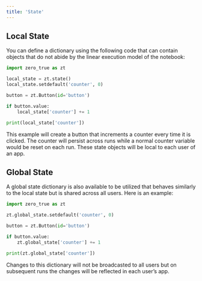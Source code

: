 ```yaml
---
title: 'State'
---
```



## Local State

You can define a dictionary using the following code that can contain objects that do not abide by the linear execution model of the notebook:

```python
import zero_true as zt

local_state = zt.state()
local_state.setdefault('counter', 0)

button = zt.Button(id='button')

if button.value:
    local_state['counter'] += 1

print(local_state['counter'])
```

This example will create a button that increments a counter every time it is clicked. The counter will persist across runs while a normal counter variable would be reset on each run. These state objects will be local to each user of an app.

## Global State

A global state dictionary is also available to be utilized that behaves similarly to the local state but is shared across all users. Here is an example:

```python
import zero_true as zt

zt.global_state.setdefault('counter', 0)

button = zt.Button(id='button')

if button.value:
    zt.global_state['counter'] += 1

print(zt.global_state['counter'])
```

<Note>Changes to this dictionary will not be broadcasted to all users but on subsequent runs the changes will be reflected in each user’s app.</Note>



